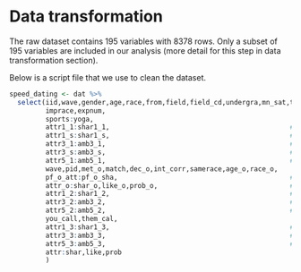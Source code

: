 # Data transformation

The raw dataset contains 195 variables with 8378 rows. Only a subset of 195 variables are included in our analysis (more detail for this step in data transformation section). 



Below is a script file that we use to clean the dataset.

```r
speed_dating <- dat %>% 
  select(iid,wave,gender,age,race,from,field,field_cd,undergra,mn_sat,tuition,income,
         imprace,expnum,
         sports:yoga,
         attr1_1:shar1_1,                                             # exp weight to others-1
         attr1_s:shar1_s,                                             # exp weight to others-2
         attr3_1:amb3_1,                                              # self-evaluate-1 (self)-1
         attr3_s:amb3_s,                                              # self-evaluate-1 (self)-2
         attr5_1:amb5_1,                                              # self-evaluate-2 (others)-1
         wave,pid,met_o,match,dec_o,int_corr,samerace,age_o,race_o,
         pf_o_att:pf_o_sha,                                           # score to others
         attr_o:shar_o,like_o,prob_o,                                 # score received
         attr1_2:shar1_2,                                             # exp weight to others-3
         attr3_2:amb3_2,                                              # self-evaluate-1 (self)-3
         attr5_2:amb5_2,                                              # self-evaluate-2 (others)-2
         you_call,them_cal,
         attr1_3:shar1_3,                                             # exp weight to others-4
         attr3_3:amb3_3,                                              # self-evaluate-1 (self)-4
         attr5_3:amb5_3,                                              # self-evaluate-2 (others)-3
         attr:shar,like,prob
         ) 
```